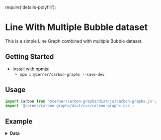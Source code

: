 require('details-polyfill');

# Line With Multiple Bubble dataset
This is a simple Line Graph combined with multiple Bubble dataset.

## Getting Started

- Install with [npmjs](https://www.npmjs.com):
  - `npm i @cerner/carbon-graphs --save-dev`

## Usage
```js
import Carbon from '@cerner/carbon-graphs/dist/js/carbon-graphs.js';
import '@cerner/carbon-graphs/dist/css/carbon-graphs.css';
```

## Example
<CombinationGraph />

<details>
<summary style={{fontSize: 24 }}>
<b>Data</b>
</summary>

### Graph Config object
<GraphConfig />

### Data object
#### Line Dataset
<DataObject1 />

#### Bubble Dataset 1
<DataObject2 />

#### Bubble Dataset 2
<DataObject3 />
</details>
